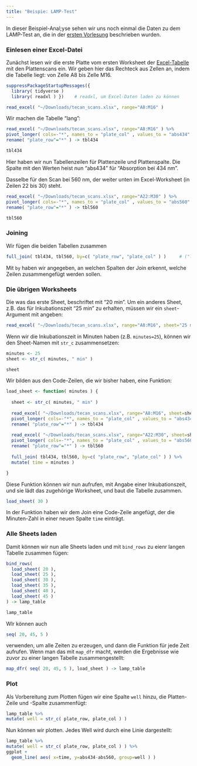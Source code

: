 ```yaml
---
title: "Beispie: LAMP-Test"
---
```


In dieser Beispiel-Anal;yse sehen wir uns noch einmal die Daten zu dem LAMP-Test an,
die in der [ersten Vorlesung](einleitung.html) beschrieben wurden.

### Einlesen einer Excel-Datei

Zunächst lesen wir die erste Platte vom ersten Worksheet der [Excel-Tabelle](data_on_git/tecan_scans.xlsx)
mit den Plattenscans ein. Wir geben hier das Rechteck aus Zellen an, indem die Tabelle liegt: von Zelle A8 bis Zelle M16.

```r
suppressPackageStartupMessages({
  library( tidyverse )
  library( readxl ) })    # readxl, um Excel-Daten laden zu können

read_excel( "~/Downloads/tecan_scans.xlsx", range="A8:M16" )
```

Wir machen die Tabelle "lang":

```r
read_excel( "~/Downloads/tecan_scans.xlsx", range="A8:M16" ) %>%
pivot_longer( cols=-"*", names_to = "plate_col" , values_to = "abs434" ) %>%
rename( "plate_row"="*" ) -> tbl434

tbl434
```

Hier haben wir nun Tabellenzeilen für Plattenzeile und Plattenspalte. Die Spalte mit den Werten heist nun "abs434" für "Absorption bei 434 nm".

Dasselbe für den Scan bei 560 nm, der weiter unten im Excel-Worksheet (in Zeilen 22 bis 30) steht.

```r
read_excel( "~/Downloads/tecan_scans.xlsx", range="A22:M30" ) %>%
pivot_longer( cols=-"*", names_to = "plate_col" , values_to = "abs560" ) %>%
rename( "plate_row"="*" ) -> tbl560

tbl560
```

### Joining

Wir fügen die beiden Tabellen zusammen

```r
full_join( tbl434, tbl560, by=c( "plate_row", "plate_col" ) )     # ("left_join" geht auch)
```

Mit `by` haben wir angegeben, an welchen Spalten der Join erkennt, welche Zeilen zusammengefügt werden sollen.

### Die übrigen Worksheets

Die was das erste Sheet, beschriftet mit "20 min". Um ein anderes Sheet, z.B. das für Inkubationszeit "25 min" zu erhalten,
müssen wir ein `sheet`-Argument mit angeben:

```r
read_excel( "~/Downloads/tecan_scans.xlsx", range="A8:M16", sheet="25 min" )
```

Wenn wir die Inkubationszeit in Minuten haben (z.B. `minutes=25`), können wir den Sheet-Namen mit `str_c` zusammensetzen:

```r
minutes <- 25
sheet <- str_c( minutes, " min" )

sheet
```

Wir bilden aus den Code-Zeilen, die wir bisher haben, eine Funktion:

```r
load_sheet <- function( minutes ) {
 
  sheet <- str_c( minutes, " min" )
   
  read_excel( "~/Downloads/tecan_scans.xlsx", range="A8:M16", sheet=sheet ) %>%
  pivot_longer( cols=-"*", names_to = "plate_col" , values_to = "abs434" ) %>%
  rename( "plate_row"="*" ) -> tbl434
  
  read_excel( "~/Downloads/tecan_scans.xlsx", range="A22:M30", sheet=sheet ) %>%
  pivot_longer( cols=-"*", names_to = "plate_col" , values_to = "abs560" ) %>%
  rename( "plate_row"="*" ) -> tbl560
  
  full_join( tbl434, tbl560, by=c( "plate_row", "plate_col" ) ) %>%
  mutate( time = minutes )

}
```

Diese Funktion können wir nun aufrufen, mit Angabe einer Inkubationszeit, und sie lädt das zugehörige Worksheet, und baut die Tabelle zusammen.

```r
load_sheet( 30 )
```

In der Funktion haben wir dem Join eine Code-Zeile angefügt, der die Minuten-Zahl in einer neuen Spalte `time` einträgt.

### Alle Sheets laden

Damit können wir nun alle Sheets laden und mit `bind_rows` zu eienr langen Tabelle zusammen fügen:

```r

bind_rows(
  load_sheet( 20 ),
  load_sheet( 25 ),
  load_sheet( 30 ),
  load_sheet( 35 ),
  load_sheet( 40 ),
  load_sheet( 45 )
) -> lamp_table

lamp_table
```

WIr können auch 

```r
seq( 20, 45, 5 )
```

verwenden, um alle Zeiten zu erzeugen, und dann die Funktion für jede Zeit aufrufen. Wenn man das mit `map_dfr` macht, werden die Ergebnisse wie zuvor zu einer langen Tabelle zusammengestellt:

```r
map_dfr( seq( 20, 45, 5 ), load_sheet ) -> lamp_table
```

### Plot

Als Vorbereitung zum Plotten fügen wir eine Spalte `well` hinzu, die Platten-Zeile und -Spalte zusammenfügt:

```r
lamp_table %>%
mutate( well = str_c( plate_row, plate_col ) )
```

Nun können wir plotten. Jedes Well wird durch eine Linie dargestellt:

```r
lamp_table %>%
mutate( well = str_c( plate_row, plate_col ) ) %>%
ggplot +
  geom_line( aes( x=time, y=abs434-abs560, group=well ) )

```